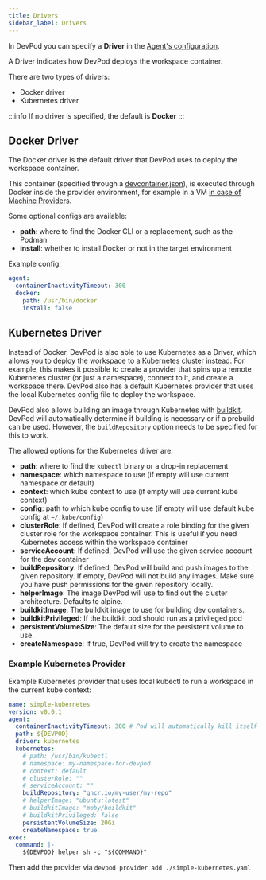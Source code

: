 ```yaml
---
title: Drivers
sidebar_label: Drivers
---
```


In DevPod you can specify a **Driver** in the [Agent's configuration](./agent.mdx).

A Driver indicates how DevPod deploys the workspace container.

There are two types of drivers:

- Docker driver
- Kubernetes driver

:::info
If no driver is specified, the default is **Docker**
:::

## Docker Driver

The Docker driver is the default driver that DevPod uses to deploy the workspace container.

This container (specified through a [devcontainer.json](../developing-in-workspaces/devcontainer-json.mdx)),
is executed through Docker inside the provider environment, for example in a VM [in case of Machine Providers](../managing-providers/what-are-providers.mdx).

Some optional configs are available:

- **path**: where to find the Docker CLI or a replacement, such as the Podman
- **install**: whether to install Docker or not in the target environment

Example config:

```yaml
agent:
  containerInactivityTimeout: 300
  docker:
    path: /usr/bin/docker
    install: false
```

## Kubernetes Driver

Instead of Docker, DevPod is also able to use Kubernetes as a Driver, which allows you to deploy the workspace to a Kubernetes cluster instead.
For example, this makes it possible to create a provider that spins up a remote Kubernetes cluster (or just a namespace), connect to it, and create a workspace there.
DevPod also has a default Kubernetes provider that uses the local Kubernetes config file to deploy the workspace.

DevPod also allows building an image through Kubernetes with [buildkit](https://github.com/moby/buildkit).
DevPod will automatically determine if building is necessary or if a prebuild can be used. However, the `buildRepository` option needs to be specified for this to work.

The allowed options for the Kubernetes driver are:
- **path**: where to find the `kubectl` binary or a drop-in replacement
- **namespace**: which namespace to use (if empty will use current namespace or default)
- **context**: which kube context to use (if empty will use current kube context)
- **config**: path to which kube config to use (if empty will use default kube config at `~/.kube/config`)
- **clusterRole**: If defined, DevPod will create a role binding for the given cluster role for the workspace container. This is useful if you need Kubernetes access within the workspace container
- **serviceAccount**: If defined, DevPod will use the given service account for the dev container
- **buildRepository**: If defined, DevPod will build and push images to the given repository. If empty, DevPod will not build any images. Make sure you have push permissions for the given repository locally.
- **helperImage**: The image DevPod will use to find out the cluster architecture. Defaults to alpine.
- **buildkitImage**: The buildkit image to use for building dev containers.
- **buildkitPrivileged**: If the buildkit pod should run as a privileged pod
- **persistentVolumeSize**: The default size for the persistent volume to use.
- **createNamespace**: If true, DevPod will try to create the namespace

### Example Kubernetes Provider

Example Kubernetes provider that uses local kubectl to run a workspace in the current kube context:

```yaml
name: simple-kubernetes
version: v0.0.1
agent:
  containerInactivityTimeout: 300 # Pod will automatically kill itself after timeout
  path: ${DEVPOD}
  driver: kubernetes
  kubernetes:
    # path: /usr/bin/kubectl
    # namespace: my-namespace-for-devpod
    # context: default
    # clusterRole: ""
    # serviceAccount: ""
    buildRepository: "ghcr.io/my-user/my-repo"
    # helperImage: "ubuntu:latest"
    # buildkitImage: "moby/buildkit"
    # buildkitPrivileged: false
    persistentVolumeSize: 20Gi
    createNamespace: true
exec:
  command: |-
    ${DEVPOD} helper sh -c "${COMMAND}"
```

Then add the provider via `devpod provider add ./simple-kubernetes.yaml`
